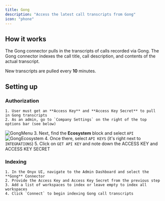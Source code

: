 ```yaml
---
title: Gong
description: "Access the latest call transcripts from Gong"
icon: "phone"
---
```


## How it works

The Gong connector pulls in the transcripts of calls recorded via Gong. The Gong connector indexes the
call title, call description, and contents of the actual transcript.

New transcripts are pulled every **10** minutes.

## Setting up

### Authorization

    1. User must get an **Access Key** and **Access Key Secret** to pull in Gong transcripts
    2. As an admin, go to `Company Settings` on the right of the top options bar (see below)

![GongMenu](/assets/images/connectors/gong/GongMenu.png) 3. Next, find the **Ecosystem** block and select `API`
![GongEcosystem](/assets/images/connectors/gong/GongEcosystem.png) 4. Once there, select `API KEYS` (it's right next to `INTEGRATIONS`) 5. Click on `GET API KEY` and note down the ACCESS KEY and ACCESS KEY SECRET

### Indexing

    1. In the Onyx UI, navigate to the Admin Dashboard and select the **Gong** Connector
    2. Provide the Access Key and Access Key Secret from the previous step
    3. Add a list of workspaces to index or leave empty to index all workspaces
    4. Click `Connect` to begin indexing Gong call transcripts
